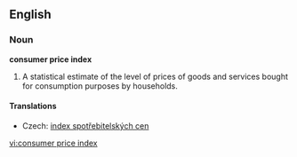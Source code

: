 ==English==
{{wikipedia}}
===Noun===
'''consumer price index'''

# {{economics}} A statistical estimate of the level of prices of goods and services bought for consumption purposes by households.

====Translations====
{{trans-top|statistical estimate of the level of prices}}
*Czech: [[index spotřebitelských cen]] {{m}}
{{trans-mid}}
{{trans-bottom}}

[[vi:consumer price index]]